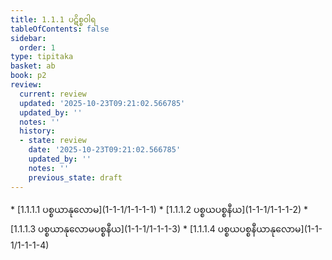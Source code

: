 ```yaml
---
title: 1.1.1 ပဋိစ္စဝါရ
tableOfContents: false
sidebar:
  order: 1
type: tipitaka
basket: ab
book: p2
review:
  current: review
  updated: '2025-10-23T09:21:02.566785'
  updated_by: ''
  notes: ''
  history:
  - state: review
    date: '2025-10-23T09:21:02.566785'
    updated_by: ''
    notes: ''
    previous_state: draft
---
```



<ReviewStatus review={frontmatter.review} showDetails={true} />

<HypothesisAnnotation frontmatter={frontmatter} />

<DynamicBreadcrumb />



<TableOfContents book="p2" section="1.1.1">
* [1.1.1.1 ပစ္စယာနုလောမ](1-1-1/1-1-1-1)
* [1.1.1.2 ပစ္စယပစ္စနီယ](1-1-1/1-1-1-2)
* [1.1.1.3 ပစ္စယာနုလောမပစ္စနီယ](1-1-1/1-1-1-3)
* [1.1.1.4 ပစ္စယပစ္စနီယာနုလောမ](1-1-1/1-1-1-4)
</TableOfContents>